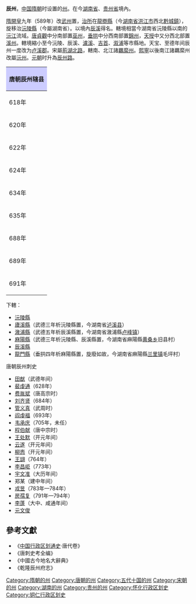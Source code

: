'''辰州'''，[[中国|中国]][[隋朝|隋朝]]时设置的[[州|州]]。在今[[湖南省|湖南省]]、[[贵州省|贵州省]]境內。

[[隋朝|隋]][[開皇|開皇]]九年（589年）改[[武州|武州]]置，[[治所|治所]]在[[龍檦縣|龍檦縣]]（今[[湖南省|湖南省]][[洪江市|洪江市]]西北[[黔城鎮|黔城鎮]]），旋移治[[沅陵縣|沅陵縣]]（今屬湖南省）。以境內[[辰溪|辰溪]]得名。轄境相當今湖南省沅陵縣以南的[[沅江|沅江]]流域。[[唐朝|唐]][[貞觀_(唐朝)|貞觀]]中分南部置[[巫州|巫州]]，[[垂拱|垂拱]]中分西南部置[[錦州_(唐朝)|錦州]]，[[天授_(武周)|天授]]中又分西北部置[[溪州_(唐朝)|溪州]]。轄境縮小至今沅陵、辰溪、[[瀘溪|瀘溪]]、[[吉首|吉首]]、[[溆浦|溆浦]]等市縣地。天宝、至德年间辰州一度改为[[卢溪郡|卢溪郡]]。宋屬[[荊湖北路|荊湖北路]]，轄南、北江諸[[羈縻州|羈縻州]]。[[熙寧|熙寧]]以後南江諸羈縻州改屬[[沅州|沅州]]。[[元朝|元朝]]时升為[[辰州路|辰州路]]。
{| align=center class="wikitable" style="width:600px; text-align:center"
|-
!colspan="2" style="background:#ccccff"|'''唐朝辰州辖县'''
|-
|618年||[[沅陵縣|沅陵縣]]、[[大乡县|大乡县]]、[[辰溪縣|辰溪縣]]
|-
|620年||[[沅陵縣|沅陵縣]]、[[大乡县|大乡县]]、[[辰溪縣|辰溪縣]]（增设[[廬溪縣|廬溪縣]]、[[麻陽縣|麻陽縣]]）
|-
|622年||[[沅陵縣|沅陵縣]]、[[大乡县|大乡县]]、[[辰溪縣|辰溪縣]]、[[廬溪縣|廬溪縣]]、[[麻陽縣|麻陽縣]]（增设[[漵浦縣|漵浦縣]]）
|-
|624年||[[沅陵縣|沅陵縣]]、[[大乡县|大乡县]]、[[辰溪縣|辰溪縣]]、[[廬溪縣|廬溪縣]]、[[麻陽縣|麻陽縣]]、[[漵浦縣|漵浦縣]]（增设[[龍檦縣|龍檦縣]]）
|-
|634年||[[沅陵縣|沅陵縣]]、[[大乡县|大乡县]]、[[辰溪縣|辰溪縣]]、[[廬溪縣|廬溪縣]]、[[麻陽縣|麻陽縣]]、[[漵浦縣|漵浦縣]]（[[龍檦縣|龍檦縣]]改属[[巫州|巫州]]）
|-
|635年||[[沅陵縣|沅陵縣]]、[[大乡县|大乡县]]、[[辰溪縣|辰溪縣]]、[[廬溪縣|廬溪縣]]、[[麻陽縣|麻陽縣]]、[[漵浦縣|漵浦縣]]（增设[[三亭縣|三亭縣]]）
|-
|688年||[[沅陵縣|沅陵縣]]、[[大乡县|大乡县]]、[[辰溪縣|辰溪縣]]、[[廬溪縣|廬溪縣]]、[[麻陽縣|麻陽縣]]、[[漵浦縣|漵浦縣]]、[[三亭縣|三亭縣]]（增设[[龍門縣|龍門縣]]）
|-
|689年||[[沅陵縣|沅陵縣]]、[[大乡县|大乡县]]、[[辰溪縣|辰溪縣]]、[[廬溪縣|廬溪縣]]、[[麻陽縣|麻陽縣]]、[[漵浦縣|漵浦縣]]、[[三亭縣|三亭縣]]（废除[[龍門縣|龍門縣]]）
|-
|691年||[[沅陵縣|沅陵縣]]、[[辰溪縣|辰溪縣]]、[[廬溪縣|廬溪縣]]、[[麻陽縣|麻陽縣]]、[[漵浦縣|漵浦縣]]（[[大乡县|大乡县]]、[[三亭縣|三亭縣]]改属[[溪州|溪州]]）
|}
下轄：
*[[沅陵縣|沅陵縣]]
*[[廬溪縣|廬溪縣]]（武德三年析沅陵縣置，今湖南省[[泸溪县|泸溪县]]）
*[[漵浦縣|漵浦縣]]（武德五年析辰溪縣置，今湖南省漵浦縣[[卢峰镇|卢峰镇]]）
*[[麻陽縣|麻陽縣]]（武德三年析沅陵縣、辰溪縣置，今湖南省麻陽縣[[黄桑乡|黄桑乡]]旧县村）
*[[辰溪縣|辰溪縣]]
*[[龍門縣|龍門縣]]（垂拱四年析麻陽縣置，旋廢如故，今湖南省麻陽縣[[兰里镇|兰里镇]]毛坪村）
;唐朝辰州刺史
*[[田猷|田猷]]（武德年间）
*[[裴虔通|裴虔通]]（628年）
*[[费胤斌|费胤斌]]（唐高宗时）
*[[刘齐贤|刘齐贤]]（684年）
*[[管义真|管义真]]（武周时）
*[[阎虔福|阎虔福]]（693年）
*[[韦承庆|韦承庆]]（705年，未任）
*[[程伯献|程伯献]]（唐中宗时）
*[[王处默|王处默]]（开元年间）
*[[云遂|云遂]]（开元年间）
*[[柳悫|柳悫]]（开元年间）
*[[王翃|王翃]]（764年）
*[[李昌岠|李昌岠]]（773年）
*[[宇文准|宇文准]]（大历年间）
*郑某（建中年间）
*[[戎昱|戎昱]]（783年—784年）
*[[房孺复|房孺复]]（791年—794年）
*[[李蓬|李蓬]]（大中、咸通年间）
*[[元文俊|元文俊]]

==參考文獻==
*《[[中国行政区划通史|中国行政区划通史]]·唐代卷》
*《唐刺史考全编》
*《中國古今地名大辭典》
*《乾隆辰州府志》

{{隋朝行政區劃|nocat}}
{{唐朝行政區劃|nocat}}
{{十國行政區劃|nocat}}
{{北宋行政区划|nocat}}
{{南宋行政区划|nocat}}

[[Category:隋朝的州|Category:隋朝的州]]
[[Category:唐朝的州|Category:唐朝的州]]
[[Category:五代十国的州|Category:五代十国的州]]
[[Category:宋朝的州|Category:宋朝的州]]
[[Category:湖南的州|Category:湖南的州]]
[[Category:贵州的州|Category:贵州的州]]
[[Category:怀化行政区划史|Category:怀化行政区划史]]
[[Category:铜仁行政区划史|Category:铜仁行政区划史]]